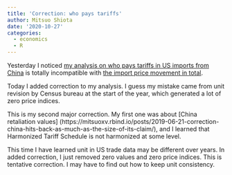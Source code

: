 ```yaml
---
title: 'Correction: who pays tariffs'
author: Mitsuo Shiota
date: '2020-10-27'
categories:
  - economics
  - R
---
```


Yesterday I noticed [my analysis on who pays tariffs in US imports from China](https://github.com/mitsuoxv/us-tariffs-on-china/blob/master/Who-pays.md) is totally incompatible with [the import price movement in total](https://fred.stlouisfed.org/series/CHNTOT).

Today I added correction to my analysis. I guess my mistake came from unit revision by Census bureau at the start of the year, which generated a lot of zero price indices.

This is my second major correction. My first one was about [China retaliation values] (https://mitsuoxv.rbind.io/posts/2019-06-21-correction-china-hits-back-as-much-as-the-size-of-its-claim/), and I learned that Harmonized Tariff Schedule is not harmonized at some level.

This time I have learned unit in US trade data may be different over years. In added correction, I just removed zero values and zero price indices. This is tentative correction. I may have to find out how to keep unit consistency.

